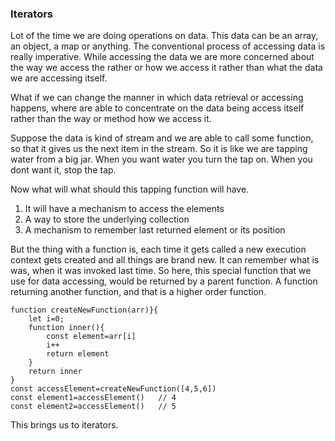 ### Iterators

Lot of the time we are doing operations on data. This data can be an array, an object, a map or anything. The conventional process of accessing data is really imperative. While accessing the data we are more concerned about the way we access the rather or how we access it rather than what the data we are accessing itself. 

What if we can change the manner in which data retrieval or accessing happens, where are able to concentrate on the data being access itself rather than the way or method how we access it. 

Suppose the data is kind of stream and we are able to call some function, so that it gives us the next item in the stream. So it is like we are tapping water from a big jar. When you want water you turn the tap on. When you dont want it, stop the tap. 

Now what will what should this tapping function will have.

1. It will have a mechanism to access the elements
2. A way to store the underlying collection
3. A mechanism to remember last returned element or its position

But the thing with a function is, each time it gets called a new execution context gets created and all things are brand new. It can remember what is was, when it was invoked last time. So here, this special function that we use for data accessing, would be returned by a parent function. A function returning another function, and that is a higher order function.  

``` 
function createNewFunction(arr)}{
    let i=0;
    function inner(){
        const element=arr[i]
        i++
        return element
    }
    return inner
}
const accessElement=createNewFunction([4,5,6])
const element1=accessElement()   // 4
const element2=accessElement()   // 5
```

This brings us to iterators.
